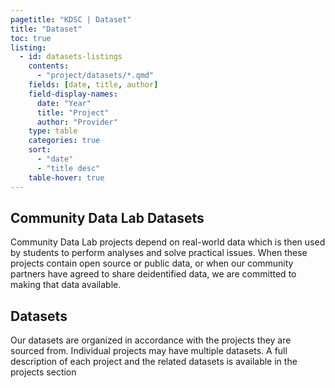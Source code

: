 ```yaml
---
pagetitle: "KDSC | Dataset"
title: "Dataset"
toc: true
listing:
  - id: datasets-listings
    contents: 
      - "project/datasets/*.qmd"
    fields: [date, title, author]
    field-display-names: 
      date: "Year"
      title: "Project"
      author: "Provider"
    type: table
    categories: true
    sort:
      - "date"
      - "title desc"
    table-hover: true
---
```


## Community Data Lab Datasets

Community Data Lab projects depend on real-world data which is then used by students to perform analyses and solve practical issues. When these projects contain open source or public data, or when our community partners have agreed to share deidentified data, we are committed to making that data available.

## Datasets

Our datasets are organized in accordance with the projects they are sourced from. Individual projects may have multiple datasets. A full description of each project and the related datasets is available in the projects section

::: {#datasets-listings}
:::
